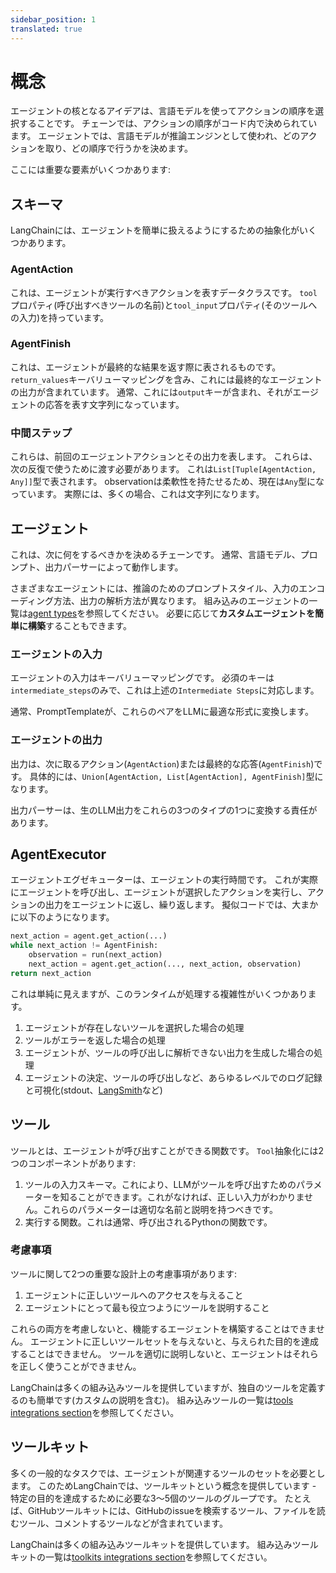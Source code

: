 ```yaml
---
sidebar_position: 1
translated: true
---
```


# 概念

エージェントの核となるアイデアは、言語モデルを使ってアクションの順序を選択することです。
チェーンでは、アクションの順序がコード内で決められています。
エージェントでは、言語モデルが推論エンジンとして使われ、どのアクションを取り、どの順序で行うかを決めます。

ここには重要な要素がいくつかあります:

## スキーマ

LangChainには、エージェントを簡単に扱えるようにするための抽象化がいくつかあります。

### AgentAction

これは、エージェントが実行すべきアクションを表すデータクラスです。
`tool`プロパティ(呼び出すべきツールの名前)と`tool_input`プロパティ(そのツールへの入力)を持っています。

### AgentFinish

これは、エージェントが最終的な結果を返す際に表されるものです。
`return_values`キーバリューマッピングを含み、これには最終的なエージェントの出力が含まれています。
通常、これには`output`キーが含まれ、それがエージェントの応答を表す文字列になっています。

### 中間ステップ

これらは、前回のエージェントアクションとその出力を表します。
これらは、次の反復で使うために渡す必要があります。
これは`List[Tuple[AgentAction, Any]]`型で表されます。
observationは柔軟性を持たせるため、現在は`Any`型になっています。
実際には、多くの場合、これは文字列になります。

## エージェント

これは、次に何をするべきかを決めるチェーンです。
通常、言語モデル、プロンプト、出力パーサーによって動作します。

さまざまなエージェントには、推論のためのプロンプトスタイル、入力のエンコーディング方法、出力の解析方法が異なります。
組み込みのエージェントの一覧は[agent types](/docs/modules/agents/agent_types/)を参照してください。
必要に応じて**カスタムエージェントを簡単に構築**することもできます。

### エージェントの入力

エージェントの入力はキーバリューマッピングです。
必須のキーは`intermediate_steps`のみで、これは上述の`Intermediate Steps`に対応します。

通常、PromptTemplateが、これらのペアをLLMに最適な形式に変換します。

### エージェントの出力

出力は、次に取るアクション(`AgentAction`)または最終的な応答(`AgentFinish`)です。
具体的には、`Union[AgentAction, List[AgentAction], AgentFinish]`型になります。

出力パーサーは、生のLLM出力をこれらの3つのタイプの1つに変換する責任があります。

## AgentExecutor

エージェントエグゼキューターは、エージェントの実行時間です。
これが実際にエージェントを呼び出し、エージェントが選択したアクションを実行し、アクションの出力をエージェントに返し、繰り返します。
擬似コードでは、大まかに以下のようになります。

```python
next_action = agent.get_action(...)
while next_action != AgentFinish:
    observation = run(next_action)
    next_action = agent.get_action(..., next_action, observation)
return next_action
```

これは単純に見えますが、このランタイムが処理する複雑性がいくつかあります。
1. エージェントが存在しないツールを選択した場合の処理
2. ツールがエラーを返した場合の処理
3. エージェントが、ツールの呼び出しに解析できない出力を生成した場合の処理
4. エージェントの決定、ツールの呼び出しなど、あらゆるレベルでのログ記録と可視化(stdout、[LangSmith](/docs/langsmith)など)

## ツール

ツールとは、エージェントが呼び出すことができる関数です。
`Tool`抽象化には2つのコンポーネントがあります:

1. ツールの入力スキーマ。これにより、LLMがツールを呼び出すためのパラメーターを知ることができます。これがなければ、正しい入力がわかりません。これらのパラメーターは適切な名前と説明を持つべきです。
2. 実行する関数。これは通常、呼び出されるPythonの関数です。

### 考慮事項

ツールに関して2つの重要な設計上の考慮事項があります:

1. エージェントに正しいツールへのアクセスを与えること
2. エージェントにとって最も役立つようにツールを説明すること

これらの両方を考慮しないと、機能するエージェントを構築することはできません。
エージェントに正しいツールセットを与えないと、与えられた目的を達成することはできません。
ツールを適切に説明しないと、エージェントはそれらを正しく使うことができません。

LangChainは多くの組み込みツールを提供していますが、独自のツールを定義するのも簡単です(カスタムの説明を含む)。
組み込みツールの一覧は[tools integrations section](/docs/integrations/tools/)を参照してください。

## ツールキット

多くの一般的なタスクでは、エージェントが関連するツールのセットを必要とします。
このためLangChainでは、ツールキットという概念を提供しています - 特定の目的を達成するために必要な3〜5個のツールのグループです。
たとえば、GitHubツールキットには、GitHubのissueを検索するツール、ファイルを読むツール、コメントするツールなどが含まれています。

LangChainは多くの組み込みツールキットを提供しています。
組み込みツールキットの一覧は[toolkits integrations section](/docs/integrations/toolkits/)を参照してください。
